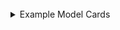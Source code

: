 
<ModelCards />

<br />

<details>

<summary> Example Model Cards</summary>

# InstructGPT Model Card

Last updated: January 2022

Based on [Model Cards for Model Reporting (Mitchell et al.)](https://arxiv.org/abs/1810.03993), we’re providing some accompanying information about InstructGPT.

## Model Details

InstructGPT is a GPT-style language model. Researchers at OpenAI developed the model by fine-tuning GPT-3 to follow instructions using human feedback. There are three model sizes: 1.3B, 6B, and 175B parameters.

### Model date
January 2022

### Model type
Language model

### Paper & samples
[Training language models to follow instructions with human feedback][LINK_TO_PAPER]

We release samples from our models on public NLP datasets that require sampling [here](automatic-eval-samples/).

### Model version
InstructGPT is described in the [above paper][LINK_TO_PAPER].

The versions deployed on the OpenAI API are fine-tuned using the same human feedback data, using a slightly different procedure, which will be detailed in a forthcoming publication.

## Model Use
The intended direct users of InstructGPT are developers who access its capabilities via the OpenAI API. Through the OpenAI API, the model can be used by those who may not have AI development experience, to build and explore language modeling systems across a wide range of functions. We also anticipate that the model will continue to be used by researchers to better understand the behaviors, capabilities, biases, and constraints of large-scale language models.

Due to InstructGPT’s limitations (described below), and the breadth and open-ended nature of its capabilities, access and use are subject to OpenAI’s API Usage Guidelines, and API Terms of Use, which are designed to prohibit the use of the API in a way that causes societal harm. We review all use cases before customers deploy API models in production, and have systems in place to revoke access if necessary after moving to production. Additionally, we provide guidance to users on some of the potential safety risks they should consider - and related mitigations.

## Data and Performance

### Data

InstructGPT models are initialized from GPT-3 models, whose training dataset is composed of text posted to the internet or uploaded to the internet (e.g., books). The internet data that the GPT-3 models were trained on and evaluated against includes:

1. a version of the [CommonCrawl dataset](https://commoncrawl.org/the-data/) filtered based on similarity to high-quality reference corpora,
2. [an expanded version of the Webtext dataset](https://d4mucfpksywv.cloudfront.net/better-language-models/language_models_are_unsupervised_multitask_learners.pdf),
3. two internet-based book corpora, and
4. [English-language Wikipedia](https://en.wikipedia.org/wiki/Main_Page).

InstructGPT is then further fine-tuned on a dataset labeled by human labelers. The labelers comprise a team of about 40 contractors whom we hired through Upwork and ScaleAI. Our aim was to select a group of labelers who were sensitive to the preferences of different demographic groups, and who were good at identifying outputs that were potentially harmful. Thus, we conducted a screening test designed to measure labeler performance on these axes. We selected labelers who performed well on this test. We collaborated closely with the labelers over the course of the project. We had an onboarding process to train labelers on the project, wrote detailed instructions for each task, and answered labeler questions in a shared chat room.

The dataset consists of input prompts (from the OpenAI API or written by labelers), demonstrations of the desired model behavior written by our labelers, and labeler rankings of outputs from multiple models. The text prompts submitted to the OpenAI API were from an earlier version of the InstructGPT models (trained via supervised learning on a subset of our demonstration data on the Playground interface). Customers using the Playground were informed that their data could be used to train further models via a recurring notification any time InstructGPT models were used. To reduce the risk of the models learning potentially sensitive customer details, we filtered all prompts in the training split for personally identifiable information (PII). Some of our prompts were also written by contractors themselves, because we needed an initial source of instruction-like prompts to bootstrap the process, and these kinds of prompts weren't often submitted to the regular GPT-3 models on the API.

### Performance
We measure InstructGPT’s performance on two categories of tasks: prompts submitted to the OpenAI API, and public academic datasets. Results on each can be found in the [paper][LINK_TO_PAPER]. Overall, InstructGPT outputs are significantly preferred by labelers over outputs from GPT-3 on our API distribution. In our paper, we show that InstructGPT produces fewer toxic outputs than GPT-3 on the RealToxicityPrompts dataset, generates more truthful and informative answers on the TruthfulQA dataset, and shows improvements in appropriateness, obeying explicit constraints in the instruction, attempting the correct instruction, and not making up information on “closed-domain” tasks. However, this does not mean that the model is fully aligned or fully safe, as we detail in the next section.


## Limitations

### Model limitations

InstructGPT and our analysis of it have a number of limitations. Some of them are inherent to any model with machine learning (ML) components that can have high-bandwidth, open-ended interactions with people (e.g. via natural language): ML components have limited robustness; ML components are biased; open-ended systems have large surface areas for risk; and safety is a moving target for ML systems. Like any model with ML components, InstructGPT can only be expected to provide reasonable outputs for inputs similar to those in its training data.

We outline some further limitations below. These limitations are similar to those of the original GPT-3 model, though many of them may be mitigated by our InstructGPT training procedure.

* Repetition: GPT-3 samples sometimes repeat themselves semantically at the document level, and can lose coherence over long passages, contradict themselves, and occasionally contain non-sequitur sentences or paragraphs.

* Lack of real-world grounding: GPT-3, like other large pretrained language models, is not grounded in other modalities of experience, such as video, real-world physical interaction, or human feedback, and thus lacks a large amount of context about the world.

* Predominantly English: GPT-3 is trained largely on text in the English language, and is best suited for classifying, searching, summarizing, or generating such text. GPT-3 will by default perform worse on inputs that are different from the data distribution it is trained on, including non-English languages as well as specific dialects of English that are not as well-represented in  training data.

* Interpretability and predictability: the capacity to interpret or predict how GPT-3 will behave is very limited, a limitation common to most deep learning systems, especially in models of this scale.

* High variance on novel inputs: GPT-3 is not necessarily well-calibrated in its predictions on novel inputs. This can be observed in the much higher variance in its performance as compared to that of humans on standard benchmarks.

* Biases: GPT-3, like all large language models trained on internet corpora, will generate stereotyped or prejudiced content. The model has the propensity to retain and magnify biases it inherited from any part of its training, from the datasets we selected to the training techniques we chose. This is concerning, since model bias could harm people in the relevant groups in different ways by entrenching existing stereotypes and producing demeaning portrayals amongst other potential harms.

* Follow harmful instructions: Perhaps the greatest limitation of InstructGPT relative to GPT-3 is that, in most cases, they follow the user's instruction, even if that could lead to harm in the real world.  For example, when given a prompt instructing the models to be maximally biased, InstructGPT generates more toxic outputs than equivalently-sized GPT-3 models. We discuss potential mitigations in the following sections.


### Methodology limitations

The behavior of our InstructGPT models is determined in part by the human feedback obtained from our contractors. Some of the labeling tasks rely on value judgments that may be impacted by the identity of our contractors, their beliefs, cultural backgrounds, and personal history. We hired about 40 contractors, guided by their performance on a screening test meant to judge how well they could identify and respond to sensitive prompts, and their agreement rate with researchers on a labeling task with detailed instructions. We kept our team of contractors small because it's easier to have high-bandwidth communication with a smaller set of contractors who are doing the task full-time. However, this group is clearly not representative of the full spectrum of people who will use and be affected by our deployed models. As a simple example, our labelers are primarily English-speaking and our data consists almost entirely of English instructions.


[LINK_TO_PAPER]: https://cdn.openai.com/papers/Training_language_models_to_follow_instructions_with_human_feedback.pdf

</details>